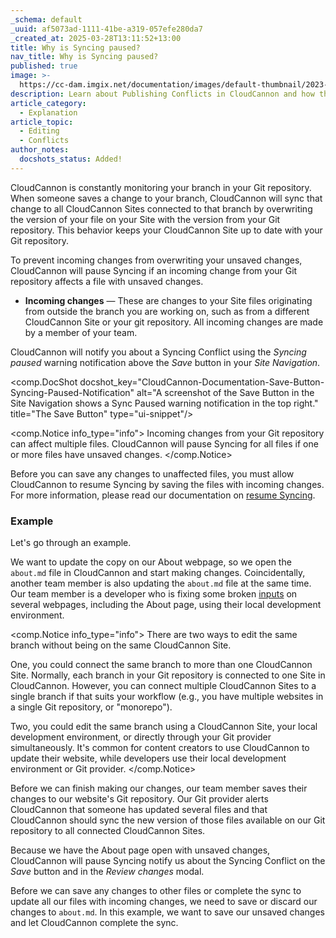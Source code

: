 ```yaml
---
_schema: default
_uuid: af5073ad-1111-41be-a319-057efe280da7
_created_at: 2025-03-28T13:11:52+13:00
title: Why is Syncing paused?
nav_title: Why is Syncing paused?
published: true
image: >-
  https://cc-dam.imgix.net/documentation/images/default-thumbnail/2023-Q4/CloudCannon-Documentation-Thumbnail.png
description: Learn about Publishing Conflicts in CloudCannon and how they occur.
article_category:
  - Explanation
article_topic:
  - Editing
  - Conflicts
author_notes:
  docshots_status: Added!
---
```

CloudCannon is constantly monitoring your branch in your Git repository. When someone saves a change to your branch, CloudCannon will sync that change to all CloudCannon Sites connected to that branch by overwriting the version of your file on your Site with the version from your Git repository. This behavior keeps your CloudCannon Site up to date with your Git repository.

To prevent incoming changes from overwriting your unsaved changes, CloudCannon will pause Syncing if an incoming change from your Git repository affects a file with unsaved changes.

* **Incoming changes** — These are changes to your Site files originating from outside the branch you are working on, such as from a different CloudCannon Site or your git repository. All incoming changes are made by a member of your team.

CloudCannon will notify you about a Syncing Conflict using the *Syncing paused* warning notification above the *Save* button in your *Site Navigation*.

<comp.DocShot docshot_key="CloudCannon-Documentation-Save-Button-Syncing-Paused-Notification" alt="A screenshot of the Save Button in the Site Navigation shows a Sync Paused warning notification in the top right." title="The Save Button" type="ui-snippet"/>

<comp.Notice info_type="info">
  Incoming changes from your Git repository can affect multiple files. CloudCannon will pause Syncing for all files if one or more files have unsaved changes.
</comp.Notice>

Before you can save any changes to unaffected files, you must allow CloudCannon to resume Syncing by saving the files with incoming changes. For more information, please read our documentation on [resume Syncing](/documentation/articles/resume-syncing/).

### Example

Let's go through an example.

We want to update the copy on our About webpage, so we open the `about.md` file in CloudCannon and start making changes. Coincidentally, another team member is also updating the `about.md` file at the same time. Our team member is a developer who is fixing some broken [inputs](/documentation/articles/what-are-inputs/) on several webpages, including the About page, using their local development environment.

<comp.Notice info_type="info">
  There are two ways to edit the same branch without being on the same CloudCannon Site.

  One, you could connect the same branch to more than one CloudCannon Site. Normally, each branch in your Git repository is connected to one Site in CloudCannon. However, you can connect multiple CloudCannon Sites to a single branch if that suits your workflow (e.g., you have multiple websites in a single Git repository, or "monorepo").

  Two, you could edit the same branch using a CloudCannon Site, your local development environment, or directly through your Git provider simultaneously. It's common for content creators to use CloudCannon to update their website, while developers use their local development environment or Git provider.
</comp.Notice>

Before we can finish making our changes, our team member saves their changes to our website's Git repository. Our Git provider alerts CloudCannon that someone has updated several files and that CloudCannon should sync the new version of those files available on our Git repository to all connected CloudCannon Sites.

Because we have the About page open with unsaved changes, CloudCannon will pause Syncing notify us about the Syncing Conflict on the *Save* button and in the *Review changes* modal.

Before we can save any changes to other files or complete the sync to update all our files with incoming changes, we need to save or discard our changes to `about.md`. In this example, we want to save our unsaved changes and let CloudCannon complete the sync.